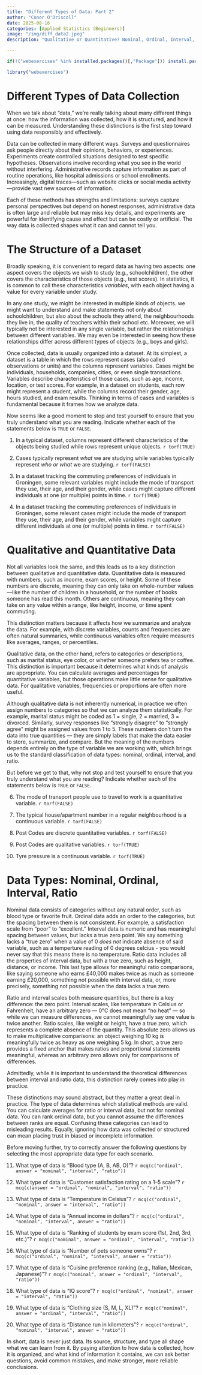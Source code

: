 ```yaml
---
title: "Different Types of Data: Part 2"
author: "Conor O'Driscoll"
date: 2025-08-16
categories: [Applied Statistics (Beginners)]
image: "/img/diff_data2.jpeg"
description: "Qualitative or Quantitative? Nominal, Ordinal, Interval, and Ratio."

---
```


``` r

if(!("webexercises" %in% installed.packages()[,"Package"])) install.packages("webexercises")

library("webexercises")

```


Different Types of Data Collection
======

When we talk about “data,” we’re really talking about many different things at once: how the information was collected, how it is structured, and how it can be measured. Understanding these distinctions is the first step toward using data responsibly and effectively.

Data can be collected in many different ways. Surveys and questionnaires ask people directly about their opinions, behaviors, or experiences. Experiments create controlled situations designed to test specific hypotheses. Observations involve recording what you see in the world without interfering. Administrative records capture information as part of routine operations, like hospital admissions or school enrollments. Increasingly, digital traces—such as website clicks or social media activity—provide vast new sources of information. 

Each of these methods has strengths and limitations: surveys capture personal perspectives but depend on honest responses, administrative data is often large and reliable but may miss key details, and experiments are powerful for identifying cause and effect but can be costly or artificial. The way data is collected shapes what it can and cannot tell you.


The Structure of a Dataset
======

Broadly speaking, it is convenient to regard data as having two aspects: one aspect covers the objects we wish to study (e.g., schoolchildren), the other covers the characteristics of those objects (e.g., test scores). In statistics, it is common to call these characteristics _variables_, with each object having a value for every variable under study. 

In any one study, we might be interested in multiple kinds of objects. we might want to understand and make statements not only about schoolchildren, but also about the schools they attend, the neighbourhoods they live in, the quality of teachers within their school etc. Moreover, we will typically not be interested in any single variable, but rather the relationships between different variables. We may even be interested in seeing how these relationships differ across different types of objects (e.g., boys and girls).

Once collected, data is usually organized into a dataset. At its simplest, a dataset is a table in which the rows represent cases (also called observations or units) and the columns represent variables. Cases might be individuals, households, companies, cities, or even single transactions. Variables describe characteristics of those cases, such as age, income, location, or test scores. For example, in a dataset on students, each row might represent a student, while the columns record their gender, age, hours studied, and exam results. Thinking in terms of cases and variables is fundamental because it frames how we analyze data.


::: {.webex-check .webex-box}

Now seems like a good moment to stop and test yourself to ensure that you truly understand what you are reading. Indicate whether each of the statements below is `TRUE` or `FALSE`.


1. In a typical dataset, columns represent different characteristics of the objects being studied while rows represent unique objects. `r torf(TRUE)`

2. Cases typically represent _what_ we are studying while variables typically represent _who or what_ we are studying. `r torf(FALSE)`

3. In a dataset tracking the commuting preferences of individuals in Groningen, some relevant variables might include the mode of transport they use, their age, and their gender, while cases might capture different individuals at one (or multiple) points in time. `r torf(TRUE)`

4. In a dataset tracking the commuting preferences of individuals in Groningen, some relevant cases might include the mode of transport they use, their age, and their gender, while variables might capture different individuals at one (or multiple) points in time. `r torf(FALSE)`

:::


Qualitative and Quantitative Data
======

Not all variables look the same, and this leads us to a key distinction between qualitative and quantitative data. Quantitative data is measured with numbers, such as income, exam scores, or height. Some of these numbers are discrete, meaning they can only take on whole-number values—like the number of children in a household, or the number of books someone has read this month. Others are continuous, meaning they can take on any value within a range, like height, income, or time spent commuting. 

This distinction matters because it affects how we summarize and analyze the data. For example, with discrete variables, counts and frequencies are often natural summaries, while continuous variables often require measures like averages, ranges, or percentiles.

Qualitative data, on the other hand, refers to categories or descriptions, such as marital status, eye color, or whether someone prefers tea or coffee. This distinction is important because it determines what kinds of analysis are appropriate. You can calculate averages and percentages for quantitative variables, but those operations make little sense for qualitative data. For qualitative variables, frequencies or proportions are often more useful.

Although qualitative data is not inherently numerical, in practice we often assign numbers to categories so that we can analyze them statistically. For example, marital status might be coded as 1 = single, 2 = married, 3 = divorced. Similarly, survey responses like “strongly disagree” to “strongly agree” might be assigned values from 1 to 5. These numbers don’t turn the data into true quantities — they are simply labels that make the data easier to store, summarize, and compare. But the meaning of the numbers depends entirely on the type of variable we are working with, which brings us to the standard classification of data types: nominal, ordinal, interval, and ratio.

::: {.webex-check .webex-box}

But before we get to that, why not stop and test yourself to ensure that you truly understand what you are reading? Indicate whether each of the statements below is `TRUE` or `FALSE`.

6. The mode of transport people use to travel to work is a quantitative variable. `r torf(FALSE)`

7. The typical house/apartment number in a regular neighbourhood is a continuous variable. `r torf(FALSE)`

8. Post Codes are discrete quantitative variables. `r torf(FALSE)`

9. Post Codes are qualitative variables. `r torf(TRUE)`

10. Tyre pressure is a continuous variable. `r torf(TRUE)`

:::


Data Types: Nominal, Ordinal, Interval, Ratio
=======

Nominal data consists of categories without any natural order, such as blood type or favorite fruit. Ordinal data adds an order to the categories, but the spacing between them is not consistent. For example, a satisfaction scale from “poor” to “excellent.” Interval data is numeric and has meaningful spacing between values, but lacks a true zero point. We say something lacks a "true zero" when a value of 0 _does not_ indicate absence of said variable, such as a temperture reading of 0 degrees celcius - you would never say that this means there is no temperature. Ratio data includes all the properties of interval data, but with a true zero, such as height, distance, or income. This last type allows for meaningful ratio comparisons, like saying someone who earns £40,000 makes twice as much as someone earning £20,000, something not possible with interval data, or, more precisely, something not possible when the data lacks a true zero.

::: callout-note

Ratio and interval scales both measure quantities, but there is a key difference: the zero point. Interval scales, like temperature in Celsius or Fahrenheit, have an arbitrary zero — 0°C does not mean “no heat” — so while we can measure differences, we cannot meaningfully say one value is twice another. Ratio scales, like weight or height, have a true zero, which represents a complete absence of the quantity. This absolute zero allows us to make multiplicative comparisons: an object weighing 10 kg is meaningfully twice as heavy as one weighing 5 kg. In short, a true zero provides a fixed anchor that makes ratios and proportional statements meaningful, whereas an arbitrary zero allows only for comparisons of differences.

Admittedly, while it is important to understand the theoretical differences between interval and ratio data, this distinction rarely comes into play in practice.

:::

These distinctions may sound abstract, but they matter a great deal in practice. The type of data determines which statistical methods are valid. You can calculate averages for ratio or interval data, but not for nominal data. You can rank ordinal data, but you cannot assume the differences between ranks are equal. Confusing these categories can lead to misleading results. Equally, ignoring how data was collected or structured can mean placing trust in biased or incomplete information.


::: {.webex-check .webex-box}

Before moving further, try to correctly answer the following questions by selecting the most appropriate data type for each scenario.

11. What type of data is “Blood type (A, B, AB, O)”? `r mcq(c("ordinal", answer = "nominal", "interval", "ratio"))`

12. What type of data is “Customer satisfaction rating on a 1–5 scale”? `r mcq(c(answer = "ordinal", "nominal", "interval", "ratio"))`

13. What type of data is “Temperature in Celsius”? `r mcq(c("ordinal", "nominal", answer = "interval", "ratio"))`

14. What type of data is “Annual income in dollars”? `r mcq(c("ordinal", "nominal", "interval", answer = "ratio"))`

15. What type of data is “Ranking of students by exam score (1st, 2nd, 3rd, etc.)”? `r mcq(c("nominal", answer = "ordinal", "interval", "ratio"))`

16. What type of data is “Number of pets someone owns”? `r mcq(c("ordinal", "nominal", "interval", answer = "ratio"))`

17. What type of data is “Cuisine preference ranking (e.g., Italian, Mexican, Japanese)”? `r mcq(c("nominal", answer = "ordinal", "interval", "ratio"))`

18. What type of data is “IQ score”? `r mcq(c("ordinal", "nominal", answer = "interval", "ratio"))`

19. What type of data is “Clothing size (S, M, L, XL)”? `r mcq(c("nominal", answer = "ordinal", "interval", "ratio"))`

20. What type of data is “Distance run in kilometers”? `r mcq(c("ordinal", "nominal", "interval", answer = "ratio"))`

:::


In short, data is never just data. Its source, structure, and type all shape what we can learn from it. By paying attention to how data is collected, how it is organized, and what kind of information it contains, we can ask better questions, avoid common mistakes, and make stronger, more reliable conclusions.
